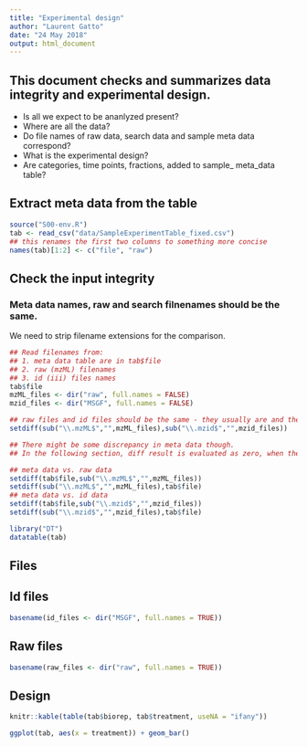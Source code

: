 ```yaml
---
title: "Experimental design"
author: "Laurent Gatto"
date: "24 May 2018"
output: html_document
---
```

## This document checks and summarizes data integrity and experimental design.
- Is all we expect to be ananlyzed present? 
- Where are all the data? 
- Do file names of raw data, search data and sample meta data correspond?
- What is the experimental design? 
- Are categories, time points, fractions, added to sample_ meta_data  table?

## Extract meta data from the table
```r
source("S00-env.R")
tab <- read_csv("data/SampleExperimentTable_fixed.csv")
## this renames the first two columns to something more concise
names(tab)[1:2] <- c("file", "raw")
```


## Check the input integrity
### Meta data names, raw and search filnenames should be the same. 
We need to strip filename extensions for the comparison.

```r
## Read filenames from:
## 1. meta data table are in tab$file
## 2. raw (mzML) filenames
## 3. id (iii) files names
tab$file
mzML_files <- dir("raw", full.names = FALSE)
mzid_files <- dir("MSGF", full.names = FALSE)

## raw files and id files should be the same - they usually are and the following command should produce zero if they really are the same.
setdiff(sub("\\.mzML$","",mzML_files),sub("\\.mzid$","",mzid_files))

## There might be some discrepancy in meta data though.
## In the following section, diff result is evaluated as zero, when there is no differnece in the file names compared. To print the differences in both sets, we have to run it twice.

## meta data vs. raw data
setdiff(tab$file,sub("\\.mzML$","",mzML_files))
setdiff(sub("\\.mzML$","",mzML_files),tab$file)
## meta data vs. id data
setdiff(tab$file,sub("\\.mzid$","",mzid_files))
setdiff(sub("\\.mzid$","",mzid_files),tab$file)
```

```r
library("DT")
datatable(tab)
```

## Files

## Id files

```r
basename(id_files <- dir("MSGF", full.names = TRUE))
```

## Raw files

```r
basename(raw_files <- dir("raw", full.names = TRUE))
```

## Design

```r
knitr::kable(table(tab$biorep, tab$treatment, useNA = "ifany"))
```

```r
ggplot(tab, aes(x = treatment)) + geom_bar()
```